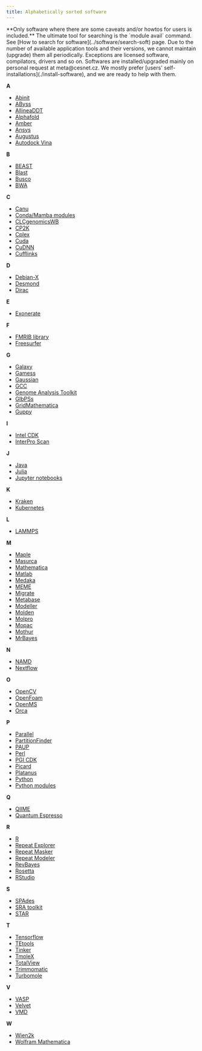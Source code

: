 ```yaml
---
title: Alphabetically sorted software
---
```

<Callout type="info" title="The list is not complete.">
**Only software where there are some caveats and/or howtos for users is included.** The ultimate tool for searching is the `module avail` command. See [How to search for software](../software/search-soft) page.
</Callout>


<Callout type="info" title="New software or its version.">
Due to the number of available application tools and their versions, we cannot maintain (upgrade) them all periodically. Exceptions are licensed software, compilators, drivers and so on. Softwares are installed/upgraded mainly on personal request at meta@cesnet.cz. We mostly prefer [users' self-installations](./install-software), and we are ready to help with them.
</Callout>

**A**

- [Abinit](../software/sw-list/abinit)
- [AByss](../software/sw-list/abyss)
- [AllineaDDT](../software/fields/compilers/allinea-ddt)
- [Alphafold](../software/fields/genomics/alphafold)
- [Amber](../software/fields/chemistry/amber)
- [Ansys](../software/fields/mechanics/ansys)
- [Augustus](../software/sw-list/augustus)
- [Autodock Vina](../software/sw-list/autodock-vina)

**B**

- [BEAST](../software/sw-list/beast)
- [Blast](../software/sw-list/blast) 
- [Busco](../software/sw-list/busco)
- [BWA](../software/sw-list/bwa)

**C**

- [Canu](../software/sw-list/canu)
- [Conda/Mamba modules](../software/sw-list/conda-modules)
- [CLCgenomicsWB](../software/fields/genomics/clcbio-genomics-wb)
- [CP2K](../software/sw-list/cp2k)
- [Cplex](../software/sw-list/cplex)
- [Cuda](../software/sw-list/cuda) 
- [CuDNN](../software/sw-list/cudnn) 
- [Cufflinks](../software/sw-list/cufflinks)

**D**

- [Debian-X](../software/sw-list/debian-x)
- [Desmond](../software/sw-list/desmond)
- [Dirac](../software/sw-list/dirac)

**E**

- [Exonerate](../software/sw-list/exonerate)

**F**

- [FMRIB library](../software/sw-list/fsl)
- [Freesurfer](../software/sw-list/freesurfer)

**G**

- [Galaxy](../related/galaxy)
- [Gamess](../software/sw-list/gamess)
- [Gaussian](../software/fields/chemistry/gaussian)
- [GCC](../software/sw-list/gcc)
- [Genome Analysis Toolkit](../software/sw-list/gatk)
- [GIbPSs](../software/sw-list/gibpss)
- [GridMathematica](../software/sw-list/gridmathematica)
- [Guppy](../software/sw-list/guppy)

**I**

- [Intel CDK](../software/fields/compilers/intel)
- [InterPro Scan](../software/sw-list/interproscan)

**J**

- [Java](../software/fields/languages/java)
- [Julia](../software/sw-list/julia)
- [Jupyter notebooks](../software/sw-list/jupyter)


**K**

- [Kraken](../software/sw-list/kraken)
- [Kubernetes](../related/kubernetes)

**L**

- [LAMMPS](../software/sw-list/lammps)

**M**

- [Maple](../software/fields/mathematics/maple)
- [Masurca](../software/sw-list/masurca)
- [Mathematica](../software/fields/mathematics/wolfram-math)
- [Matlab](../software/fields/mathematics/matlab)
- [Medaka](../software/sw-list/medaka)
- [MEME](../software/sw-list/meme)
- [Migrate](../software/sw-list/migrate)
- [Metabase](../software/sw-list/metabase)
- [Modeller](../software/sw-list/modeller)
- [Molden](../software/fields/chemistry/molden)
- [Molpro](../software/fields/chemistry/molpro)
- [Mopac](../software/sw-list/mopac)
- [Mothur](../software/sw-list/mothur)
- [MrBayes](../software/sw-list/mrbayes)

**N**

- [NAMD](../software/sw-list/namd)
- [Nextflow](../software/sw-list/nextflow)

**O**

- [OpenCV](../software/sw-list/opencv)
- [OpenFoam](../software/sw-list/openfoam)
- [OpenMS](../software/sw-list/openms)
- [Orca](../software/sw-list/orca)

**P**

- [Parallel](../software/sw-list/parallel)
- [PartitionFinder](../software/sw-list/partition-finder)
- [PAUP](../software/sw-list/paup)
- [Perl](../software/sw-list/perl-modules)
- [PGI CDK](../software/fields/compilers/pgi-cdk)
- [Picard](../software/sw-list/picard)
- [Platanus](../software/sw-list/platanus)
- [Python](../software/sw-list/python)
- [Python modules](../software/sw-list/python-modules)

**Q**

- [QIIME](../software/sw-list/qiime)
- [Quantum Espresso](../software/sw-list/quantum-espresso)


**R**

- [R](../software/fields/languages/r)
- [Repeat Explorer](../software/sw-list/repeat-explorer)
- [Repeat Masker](../software/sw-list/repeat-masker)
- [Repeat Modeler](../software/sw-list/repeat-modeler)
- [RevBayes](../software/sw-list/revbayes)
- [Rosetta](../software/sw-list/rosetta)
- [RStudio](../software/fields/compilers/rstudio)

**S**

- [SPAdes](../software/sw-list/spades)
- [SRA toolkit](../software/sw-list/sra-toolkit)
- [STAR](../software/sw-list/star)

**T**

- [Tensorflow](../software/sw-list/tensor-flow)
- [TEtools](../software/sw-list/tetools)
- [Tinker](../software/sw-list/tinker)
- [TmoleX](../software/sw-list/tmolex)
- [TotalView](../software/fields/compilers/total-view)
- [Trimmomatic](../software/sw-list/trimmomatic)
- [Turbomole](../software/fields/chemistry/turbomole)

**V**

- [VASP](../software/fields/chemistry/vasp)
- [Velvet](../software/sw-list/velvet)
- [VMD](../software/fields/chemistry/vmd)

**W**

- [Wien2k](../software/fields/chemistry/wien2k)
- [Wolfram Mathematica](../software/fields/mathematics/wolfram-math)

